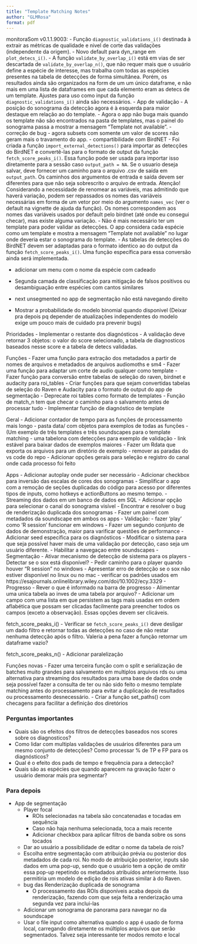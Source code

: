 ```yaml
---
title: "Template Matching Notes"
author: "GLMRosa"
format: pdf
---
```


monitoraSom v0.1.1.9003:
- Função `diagnostic_validations_i()` destinada à extrair as métricas de qualidade e nivel de corte das validações (independente da origem).
- Novo default para dyn_range em `plot_detecs_i()`.
- A função `validate_by_overlap_i()` está em vias de ser descartada de `validate_by_overlap_n()`, que não requer mais que o usuário define a espécie de interesse, mas trabalha com todas as espécies presentes na tabela de detecções de forma simultânea. Porém, os resultados ainda são organizados na form de um um único dataframe, e não mais em uma lista de dataframes em que cada elemento eram as detecs de um template. Ajustes para uso como input da função `diagnostic_validations_i()` ainda são necessários.
- App de validação
  - A posição do sonograma da detecção agora é à esquerda para maior destaque em relação ao do template.
  - Agora o app não buga mais quando os template não são encontrados na pasta de templates, mas o painel do sonograma passa a mostrar a mensagem "Template not available".
  - correção de bug - agora subsets com somente um valor de scores não geram mais o travamento do app.
  - compartibilidade com BirdNET
    - Foi criada a função `import_external_detections()` para importar as detecções do BirdNET e convertê-las para o formato de output da função `fetch_score_peaks_i()`. Essa função pode ser usada para importar isso diretamente para a sessão caso `output_path = NA`. Se o usuario deseja salvar, deve fornecer um caminho para o arquivo .csv de saída em `output_path`. Os caminhos dos argumentos de entrada e saída devem ser diferentes para que não seja sobrescrito o arquivo de entrada. Atenção! Considerando a necessidade de renomear as variáveis, mas admitindo que haverá variação, podem ser repassados os nomes das variáveis necessárias em forma de um vetor por meio do argumento `names_vec` (ver o default na vignette de ajuda da função). Os nomes correspondem aos nomes das variáveis usados por default pelo birdnet (até onde eu consegui checar), mas existe alguma variação.
    - Não é mais necessário ter um template para poder validar as detecções. O app considera cada espécie como um template e mostra a mensagem "Template not available" no lugar onde deveria estar o sonograma do template.
    - As tabelas de detecções do BirdNET devem ser adaptadas para o formato identico ao do output da função `fetch_score_peaks_i()`. Uma função específica para essa conversão ainda será implementada.


- adicionar um menu com o nome da espécie com cadeado
- Segunda camada de classificação para mitigação de falsos positivos ou desambiguação entre espécies com cantos similares

- next unsegmented no app de segmentação não está navegando direito

- Mostrar a probabilidade do modelo binomial quando disponivel (Deixar pra depois pq depender de atualizações independentes do modelo exige um pouco mais de cuidado pra prevenir bugs)

Prioridades
- Implementar o restante dos diagnósticos
- A validação deve retornar 3 objetos: o valor do score selecionado, a tabela de diagnosticos baseados nesse score e a tabela de detecs validadas.

Funções
- Fazer uma função para extração dos metadados a partir de nomes de arquivos e metadados de arquivos audiomoths e sm4
- Fazer uma função para adaptar um corte de audio qualquer como template
- Fazer função para conversão entre tabelas de seleção do raven, birdnet e audacity para roi_tables
  - Criar funções para que sejam convertidas tabelas de seleção do Raven e Audacity para o formato de output do app de segmentação
- Deprecate roi tables como formato de templates
- Função de match_n tem que checar o caminho para o salvamento antes de processar tudo
- Implementar função de diagnóstico de template

Geral
- Adicionar contador de tempo para as funções de processamento mais longo
- pasta data/ com objetos para exemplos de todas as funções
  - (Um exemplo de três templates e três soundscapes para o template matching
  - uma tabelona com detecções para exemplo de validação
  - link estável para baixar dados de exemplos maiores
  - Fazer um Rdata que exporta os arquivos para um diretório de exemplo
- remover as paradas do vs code do repo
- Adicionar opções gerais para seleção e registro do canal onde cada processo foi feito

Apps
- Adicionar autoplay onde puder ser necessário
- Adicionar checkbox para inversão das escalas de cores dos sonogramas
- Simplificar o app com a remoção de seções duplicadas do código para acesso por diferentes tipos de inputs, como hotkeys e actionButtons ao mesmo tempo.
- Streaming dos dados em um banco de dados em SQL
- Adicionar opção para selecionar o canal do sonograma visível
- Encontrar e resolver o bug de renderização duplicada dos sonogramas
- Fazer um painel com metadados da soundscape em ambos os apps
- Validação:
  - fazer 'play' como 'R session' funcionar em windows
  - Fazer um segundo conjunto de dados de demonstração, maior para varificar questões de performance
  - Adicionar seed específica para os diagnósticos
  - Modificar o sistema para que seja possível haver mais de uma validação por detecção, caso seja um usuário diferente.
  - Habilitar a navegaçao entre soundscapes
- Segmentação
  - Ativar mecanismo de detecção de sistema para os players
    - Detectar se o sox está disponível?
    - Pedir caminho para o player quando houver "R session" no windows
    - Apresentar erro de detecção se o sox não estiver disponível no linux ou no mac
  - verificar os padrões usados em https://esajournals.onlinelibrary.wiley.com/doi/10.1002/ecy.3329
  - Progresso
    - Rever o que é informado na barra de progresso
    - Alimentar uma unica tabela ao inves de uma tabela por arquivo?
  - Adicionar um campo com uma lista em que persistem as tags mais usadas em ordem aflabética que possam ser clicadas facilmente para preencher todos os campos (exceto a observação). Essas opções devem ser clicáveis.

fetch_score_peaks_i()
- Verificar se `fetch_score_peaks_i()` deve desligar um dado filtro e retornar todas as detecções no caso de não restar nenhuma detecção após o filtro. Valeria a pena fazer a função retornar um dataframe vazio?

fetch_score_peaks_n()
- Adicionar paralelização

Funções novas
- Fazer uma terceira função com o split e serialização de batches muito grandes para salvamento em multiplos arquivos rds ou uma alternativa para streaming dos resultados para uma base de dados onde seja possível fazer a consulta de ter ou não sido feito o mesmo template matching antes do processamento para evitar a duplicação de resultados ou processamento desnecessário.
- Criar a função set_paths() com checagens para facilitar a definição dos diretórios



### Perguntas importantes
- Quais são os efeitos dos filtros de detecções baseados nos scores sobre os diagnosticos?
- Como lidar com multiplas validações de usuários diferentes para um mesmo conjunto de detecções? Como processar % de TP e FP para os diagnósticos?
- Qual é o efeito dos pads de tempo e frequência para a detecção?
- Quais são as espécies que quando aparecem na gravação fazer o usuário demorar mais pra segmentar?

### Para depois
- App de segmentação
  - Player focal
    - ROIs selecionadas na tabela são concatenadas e tocadas em sequência
    - Caso não haja nenhuma selecionada, toca a mais recente
    - Adicionar checkbox para aplicar filtros de banda sobre os sons tocados
  - Dar ao usuário a possibilidade de editar o nome da tabela de rois?
  - Escolha entre segmentação com atribuição prévia ou posterior dos metadados de cada roi. No modo de atribuição posterior, inputs são dados em uma pop-up, sendo que o usuário tem a opção de omitir essa pop-up repetindo os metadados atribuídos anteriormente. Isso permitiria um modelo de edição de rois ativas similar à do Raven.
  - bug das Renderização duplicada de sonograma
    - O processamento das ROIs disponíveis acaba depois da renderização, fazendo com que seja feita a renderização uma segunda vez para inclui-las
  - Adicionar um sonograma de panorama para navegar no da soundscape
  - Usar o file input como alternativa quando o app é usado de forma local, carregando diretamente os múltiplos arquivos que serão segmentados. Talvez seja interessante ter modos remoto e local



